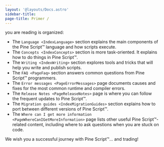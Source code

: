 ```yaml
---
layout: '@layouts/Docs.astro'
sidebar-title: 
page-title: Primer / 
---
```

you are reading is organized:

-   The `Language <IndexLanguage>` section
    explains the main components of the Pine Script™ language and how
    scripts execute.
-   The `Concepts <IndexConcepts>` section
    is more task-oriented. It explains how to do things in Pine Script™.
-   The `Writing <IndexWriting>` section
    explores tools and tricks that will help you write and publish
    scripts.
-   The `FAQ <PageFaq>` section answers
    common questions from Pine Script™ programmers.
-   The `Error messages <PageErrorMessages>` page documents causes and fixes for the most common
    runtime and compiler errors.
-   The `Release Notes <PageReleaseNotes>`
    page is where you can follow the frequent updates to Pine Script™.
-   The `Migration guides <IndexMigrationGuides>` section explains how to port between different versions
    of Pine Script™.
-   The
    `Where can I get more information <PageWhereCanIGetMoreInformation>` page lists other useful Pine Script™-related content,
    including where to ask questions when you are stuck on code.

We wish you a successful journey with Pine Script™\... and trading!


